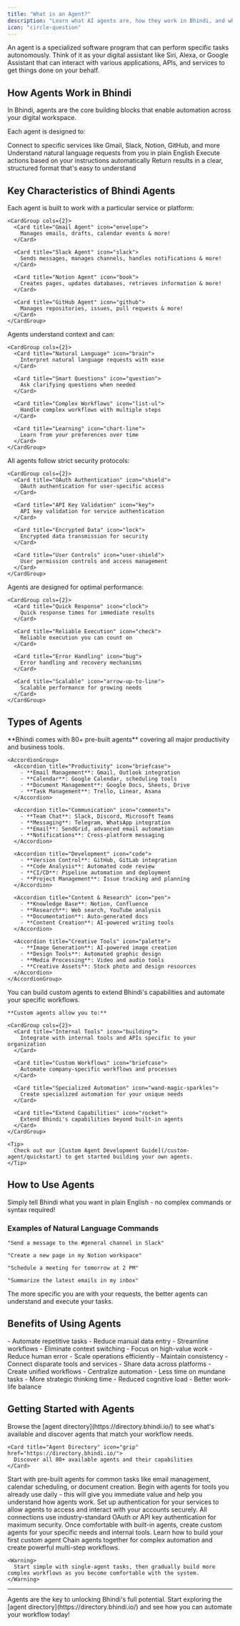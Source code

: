 ```yaml
---
title: "What is an Agent?"
description: "Learn what AI agents are, how they work in Bhindi, and why they're powerful tools for automation and productivity."
icon: "circle-question"
---
```


<Card title="Understanding AI Agents" icon="robot">
  An agent is a specialized software program that can perform specific tasks
  autonomously. Think of it as your digital assistant like Siri, Alexa, or
  Google Assistant that can interact with various applications, APIs, and
  services to get things done on your behalf.
</Card>

## How Agents Work in Bhindi

<Info>
  In Bhindi, agents are the core building blocks that enable automation across
  your digital workspace.
</Info>

Each agent is designed to:

<CardGroup cols={2}>
  <Card title="Connect to Services" icon="link">
    Connect to specific services like Gmail, Slack, Notion, GitHub, and more
  </Card>

<Card title="Understand Natural Language" icon="comments">
  Understand natural language requests from you in plain English
</Card>

<Card title="Execute Actions" icon="bolt">
  Execute actions based on your instructions automatically
</Card>

  <Card title="Return Results" icon="chart-line">
    Return results in a clear, structured format that's easy to understand
  </Card>
</CardGroup>

## Key Characteristics of Bhindi Agents

<Tabs>
  <Tab title="Service-Specific">
    Each agent is built to work with a particular service or platform:

    <CardGroup cols={2}>
      <Card title="Gmail Agent" icon="envelope">
        Manages emails, drafts, calendar events & more!
      </Card>

      <Card title="Slack Agent" icon="slack">
        Sends messages, manages channels, handles notifications & more!
      </Card>

      <Card title="Notion Agent" icon="book">
        Creates pages, updates databases, retrieves information & more!
      </Card>

      <Card title="GitHub Agent" icon="github">
        Manages repositories, issues, pull requests & more!
      </Card>
    </CardGroup>

  </Tab>
  
  <Tab title="Intelligent">
    Agents understand context and can:

    <CardGroup cols={2}>
      <Card title="Natural Language" icon="brain">
        Interpret natural language requests with ease
      </Card>

      <Card title="Smart Questions" icon="question">
        Ask clarifying questions when needed
      </Card>

      <Card title="Complex Workflows" icon="list-ul">
        Handle complex workflows with multiple steps
      </Card>

      <Card title="Learning" icon="chart-line">
        Learn from your preferences over time
      </Card>
    </CardGroup>

  </Tab>
  
  <Tab title="Secure">
    All agents follow strict security protocols:

    <CardGroup cols={2}>
      <Card title="OAuth Authentication" icon="shield">
        OAuth authentication for user-specific access
      </Card>

      <Card title="API Key Validation" icon="key">
        API key validation for service authentication
      </Card>

      <Card title="Encrypted Data" icon="lock">
        Encrypted data transmission for security
      </Card>

      <Card title="User Controls" icon="user-shield">
        User permission controls and access management
      </Card>
    </CardGroup>

  </Tab>
  
  <Tab title="Fast & Reliable">
    Agents are designed for optimal performance:

    <CardGroup cols={2}>
      <Card title="Quick Response" icon="clock">
        Quick response times for immediate results
      </Card>

      <Card title="Reliable Execution" icon="check">
        Reliable execution you can count on
      </Card>

      <Card title="Error Handling" icon="bug">
        Error handling and recovery mechanisms
      </Card>

      <Card title="Scalable" icon="arrow-up-to-line">
        Scalable performance for growing needs
      </Card>
    </CardGroup>

  </Tab>
</Tabs>

## Types of Agents

<Tabs>
  <Tab title="Built-in Agents">
    <Note>
      **Bhindi comes with 80+ pre-built agents** covering all major productivity and business tools.
    </Note>

    <AccordionGroup>
      <Accordion title="Productivity" icon="briefcase">
        - **Email Management**: Gmail, Outlook integration
        - **Calendar**: Google Calendar, scheduling tools
        - **Document Management**: Google Docs, Sheets, Drive
        - **Task Management**: Trello, Linear, Asana
      </Accordion>

      <Accordion title="Communication" icon="comments">
        - **Team Chat**: Slack, Discord, Microsoft Teams
        - **Messaging**: Telegram, WhatsApp integration
        - **Email**: SendGrid, advanced email automation
        - **Notifications**: Cross-platform messaging
      </Accordion>

      <Accordion title="Development" icon="code">
        - **Version Control**: GitHub, GitLab integration
        - **Code Analysis**: Automated code review
        - **CI/CD**: Pipeline automation and deployment
        - **Project Management**: Issue tracking and planning
      </Accordion>

      <Accordion title="Content & Research" icon="pen">
        - **Knowledge Base**: Notion, Confluence
        - **Research**: Web search, YouTube analysis
        - **Documentation**: Auto-generated docs
        - **Content Creation**: AI-powered writing tools
      </Accordion>

      <Accordion title="Creative Tools" icon="palette">
        - **Image Generation**: AI-powered image creation
        - **Design Tools**: Automated graphic design
        - **Media Processing**: Video and audio tools
        - **Creative Assets**: Stock photo and design resources
      </Accordion>
    </AccordionGroup>

  </Tab>
  
  <Tab title="Custom Agents">
    <Card title="Build Your Own" icon="wrench">
      You can build custom agents to extend Bhindi's capabilities and automate your specific workflows.
    </Card>

    **Custom agents allow you to:**

    <CardGroup cols={2}>
      <Card title="Internal Tools" icon="building">
        Integrate with internal tools and APIs specific to your organization
      </Card>

      <Card title="Custom Workflows" icon="briefcase">
        Automate company-specific workflows and processes
      </Card>

      <Card title="Specialized Automation" icon="wand-magic-sparkles">
        Create specialized automation for your unique needs
      </Card>

      <Card title="Extend Capabilities" icon="rocket">
        Extend Bhindi's capabilities beyond built-in agents
      </Card>
    </CardGroup>

    <Tip>
      Check out our [Custom Agent Development Guide](/custom-agent/quickstart) to get started building your own agents.
    </Tip>

  </Tab>
</Tabs>

## How to Use Agents

<Card title="Natural Language Interface" icon="microphone">
  Simply tell Bhindi what you want in plain English - no complex commands or
  syntax required!
</Card>

### Examples of Natural Language Commands

```text
"Send a message to the #general channel in Slack"
```

```text
"Create a new page in my Notion workspace"
```

```text
"Schedule a meeting for tomorrow at 2 PM"
```

```text
"Summarize the latest emails in my inbox"
```

<Note>
  The more specific you are with your requests, the better agents can understand
  and execute your tasks.
</Note>

## Benefits of Using Agents

<CardGroup cols={2}>
  <Card title="Time Savings" icon="clock">
    - Automate repetitive tasks - Reduce manual data entry - Streamline
    workflows - Eliminate context switching
  </Card>

<Card title="Improved Productivity" icon="chart-line">
  - Focus on high-value work - Reduce human error - Scale operations efficiently
  - Maintain consistency
</Card>

<Card title="Better Integration" icon="plug">
  - Connect disparate tools and services - Share data across platforms - Create
  unified workflows - Centralize automation
</Card>

  <Card title="Enhanced Focus" icon="bullseye">
    - Less time on mundane tasks - More strategic thinking time - Reduced
    cognitive load - Better work-life balance
  </Card>
</CardGroup>

## Getting Started with Agents

<Steps>
  <Step title="Explore Available Agents" icon="magnifying-glass">
    Browse the [agent directory](https://directory.bhindi.io/) to see what's available and discover agents that match your workflow needs.
    
    <Card title="Agent Directory" icon="grip" href="https://directory.bhindi.io/">
      Discover all 80+ available agents and their capabilities
    </Card>
  </Step>

<Step title="Try Built-in Agents" icon="play">
  Start with pre-built agents for common tasks like email management, calendar
  scheduling, or document creation.
  <Tip>
    Begin with agents for tools you already use daily - this will give you
    immediate value and help you understand how agents work.
  </Tip>
</Step>

<Step title="Connect Your Tools" icon="link">
  Set up authentication for your services to allow agents to access and interact
  with your accounts securely.
  <Note>
    All connections use industry-standard OAuth or API key authentication for
    maximum security.
  </Note>
</Step>

<Step title="Build Custom Agents" icon="hammer">
  Once comfortable with built-in agents, create custom agents for your specific
  needs and internal tools.
  <Card title="Custom Agent Guide" icon="book" href="/custom-agent/quickstart">
    Learn how to build your first custom agent
  </Card>
</Step>

  <Step title="Automate Workflows" icon="bolt">
    Chain agents together for complex automation and create powerful multi-step workflows.
    
    <Warning>
      Start simple with single-agent tasks, then gradually build more complex workflows as you become comfortable with the system.
    </Warning>
  </Step>
</Steps>

---

<Card title="Ready to Get Started?" icon="rocket">
  Agents are the key to unlocking Bhindi's full potential. Start exploring the
  [agent directory](https://directory.bhindi.io/) and see how you can automate
  your workflow today!
</Card>
